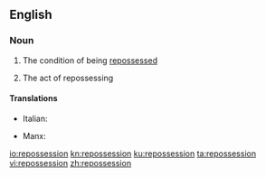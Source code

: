 ==English==

===Noun===
{{en-noun|~}}

# {{label|en|uncountable}} The condition of being [[repossess]]ed
# {{label|en|countable}} The act of repossessing

====Translations====
{{trans-top|the act of repossessing}}
* Italian: {{t|it|riappropriazione|f}}
{{trans-mid}}
{{trans-bottom}}

{{checktrans-top}}
* Manx: {{t-check|gv|aahellooderys|m}}
{{trans-mid}}
{{trans-bottom}}

[[io:repossession]]
[[kn:repossession]]
[[ku:repossession]]
[[ta:repossession]]
[[vi:repossession]]
[[zh:repossession]]